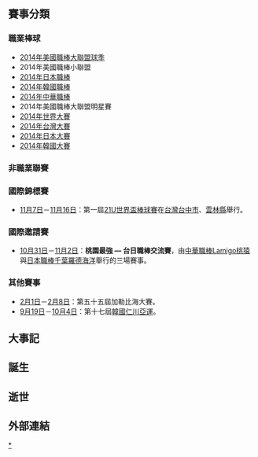 {{YearTopicTOC|2014|棒球}}
{{C21YearInTopic|2014年}}

== 賽事分類 ==
=== 職業棒球 ===
*[[2014年美國職棒大聯盟球季|2014年美國職棒大聯盟球季]]
*2014年美國職棒小聯盟
*[[2014年|2014年]][[日本職棒|日本職棒]]
*[[2014年|2014年]][[韓國職棒|韓國職棒]]
*[[中華職棒25年|2014年中華職棒]]
*2014年美國職棒大聯盟明星賽
*[[2014年|2014年]][[世界大賽|世界大賽]]
*[[2014年|2014年]][[台灣大賽|台灣大賽]]
*[[2014年|2014年]][[日本大賽|日本大賽]]
*[[2014年|2014年]][[韓國大賽|韓國大賽]]

=== 非職業聯賽 ===

=== 國際錦標賽 ===
*[[11月7日|11月7日]]－[[11月16日|11月16日]]：第一屆[[21U世界盃棒球賽|21U世界盃棒球賽]]在[[台灣|台灣]][[台中市|台中市]]、[[雲林縣|雲林縣]]舉行。

=== 國際邀請賽 ===
*[[10月31日|10月31日]]－[[11月2日|11月2日]]：'''桃園最強 — 台日職棒交流賽'''，由[[中華職棒|中華職棒]][[Lamigo桃猿|Lamigo桃猿]]與[[日本職棒|日本職棒]][[千葉羅德海洋|千葉羅德海洋]]舉行的三場賽事。

=== 其他賽事 ===
*[[2月1日|2月1日]]－[[2月8日|2月8日]]：第五十五屆加勒比海大賽。
*[[9月19日|9月19日]]－[[10月4日|10月4日]]：第十七屆[[韓國|韓國]][[仁川亞運|仁川亞運]]。

== 大事記 ==

== 誕生 ==

== 逝世 ==

== 外部連結 ==
{{台灣棒球維基館|2014年}}

[[Category:2014年棒球|*]]